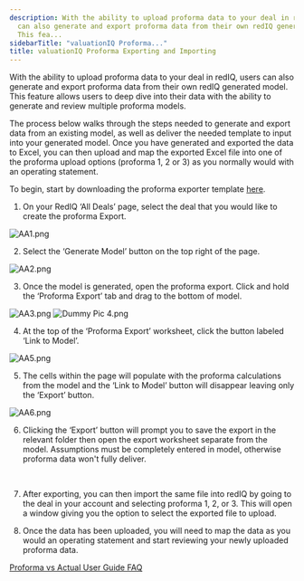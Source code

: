 ```yaml
---
description: With the ability to upload proforma data to your deal in redIQ users
  can also generate and export proforma data from their own redIQ generated model
  This fea...
sidebarTitle: "valuationIQ Proforma..."
title: valuationIQ Proforma Exporting and Importing
---
```


With the ability to upload proforma data to your deal in redIQ, users can also generate and export proforma data from their own redIQ generated model. This feature allows users to deep dive into their data with the ability to generate and review multiple proforma models.


The process below walks through the steps needed to generate and export data from an existing model, as well as deliver the needed template to input into your generated model. Once you have generated and exported the data to Excel, you can then upload and map the exported Excel file into one of the proforma upload options (proforma 1, 2 or 3) as you normally would with an operating statement.


To begin, start by downloading the proforma exporter template [here](https://multifamily.rediq.com/l/534952/2023-07-27/25qm7f). 



1. On your RedIQ ‘All Deals’ page, select the deal that you would like to create the proforma Export.


<Frame caption="Table displaying deals with details like name, ID, status, market, and units.">
  <img src="/images/rediq/0e7885cbae8d95f298adaa6d8821b2f6caada54d.png" alt="AA1.png" />
</Frame>


2. Select the ‘Generate Model’ button on the top right of the page.


<Frame caption="Generate model and upload options for Northampton Apartment Homes overview.">
  <img src="/images/rediq/fb35432d6c1a0cae52bb0a321a2edf431f9d89b4.png" alt="AA2.png" />
</Frame>


3. Once the model is generated, open the proforma export. Click and hold the ‘Proforma Export’ tab and drag to the bottom of model.


<Frame caption="Proforma export options and input fields for financial modeling in valuationIQ.">
  <img src="/images/rediq/5d0fa4d596ae87cd584dbec7da60e7e02eedc92f.png" alt="AA3.png" />
</Frame>


<Frame caption="ProForma Export tab in valuationIQ for exporting financial data.">
  <img src="/images/rediq/2f8b160d4699b09c09412ea504f4a002d60d25bf.png" alt="Dummy Pic 4.png" />
</Frame>


4. At the top of the ‘Proforma Export’ worksheet, click the button labeled ‘Link to Model’.


<Frame caption="Table displaying financial metrics with options to link to the model and export ProForma data.">
  <img src="/images/rediq/12349d3017ce89736dfaa6ffdd5382e696a622d4.png" alt="AA5.png" />
</Frame>


5. The cells within the page will populate with the proforma calculations from the model and the ‘Link to Model’ button will disappear leaving only the ‘Export’ button.


<Frame caption="Table displaying ProForma financial data with an &quot;Export ProForma&quot; header highlighted.">
  <img src="/images/rediq/705a05b4bc4c5bd1e3fb0ff976dcfb84ce1794c7.png" alt="AA6.png" />
</Frame>


6. Clicking the ‘Export’ button will prompt you to save the export in the relevant folder then open the export worksheet separate from the model. Assumptions must be completely entered in model, otherwise proforma data won't fully deliver.   


 


7. After exporting, you can then import the same file into redIQ by going to the deal in your account and selecting proforma 1, 2, or 3. This will open a window giving you the option to select the exported file to upload.


8. Once the data has been uploaded, you will need to map the data as you would an operating statement and start reviewing your newly uploaded proforma data.


[Proforma vs Actual User Guide FAQ](../../dataIQ/operating-statements/proforma-vs-actual-user-guide-faqs-beta)